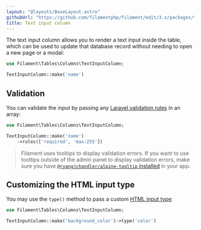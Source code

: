 ```yaml
---
layout: "@layouts/BaseLayout.astro"
githubUrl: "https://github.com/filamentphp/filament/edit/3.x/packages/tables/docs/03-columns/08-text-input.md"
title: Text input column
---
```


The text input column allows you to render a text input inside the table, which can be used to update that database record without needing to open a new page or a modal:

```php
use Filament\Tables\Columns\TextInputColumn;

TextInputColumn::make('name')
```

## Validation

You can validate the input by passing any [Laravel validation rules](https://laravel.com/docs/validation#available-validation-rules) in an array:

```php
use Filament\Tables\Columns\TextInputColumn;

TextInputColumn::make('name')
    ->rules(['required', 'max:255'])
```

> Filament uses tooltips to display validation errors. If you want to use tooltips outside of the admin panel to display validation errors, make sure you have [`@ryangjchandler/alpine-tooltip` installed](https://github.com/ryangjchandler/alpine-tooltip#installation) in your app.

## Customizing the HTML input type

You may use the `type()` method to pass a custom [HTML input type](https://developer.mozilla.org/en-US/docs/Web/HTML/Element/input#input_types):

```php
use Filament\Tables\Columns\TextInputColumn;

TextInputColumn::make('background_color')->type('color')
```

